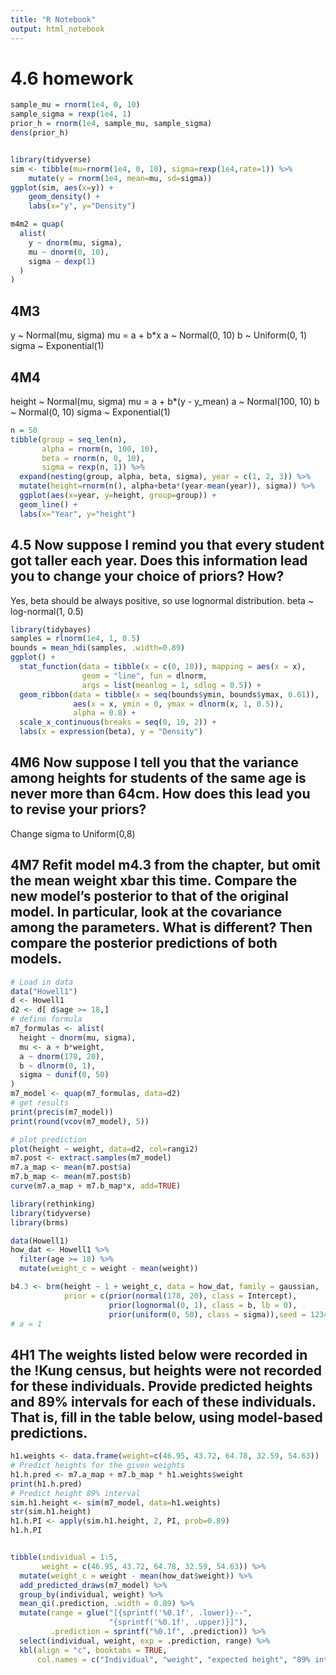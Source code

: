 ```yaml
---
title: "R Notebook"
output: html_notebook
---
```


# 4.6 homework
```r
sample_mu = rnorm(1e4, 0, 10)
sample_sigma = rexp(1e4, 1)
prior_h = rnorm(1e4, sample_mu, sample_sigma)
dens(prior_h)


library(tidyverse)
sim <- tibble(mu=rnorm(1e4, 0, 10), sigma=rexp(1e4,rate=1)) %>%
    mutate(y = rnorm(1e4, mean=mu, sd=sigma))
ggplot(sim, aes(x=y)) +
    geom_density() +
    labs(x="y", y="Density")
```
```r
m4m2 = quap(
  alist(
    y ~ dnorm(mu, sigma),
    mu ~ dnorm(0, 10),
    sigma ~ dexp(1)
  )
)
```

## 4M3
y ~ Normal(mu, sigma)
mu = a + b*x
a ~ Normal(0, 10)
b ~ Uniform(0, 1)
sigma ~ Exponential(1)

## 4M4
height ~ Normal(mu, sigma)
mu = a + b*(y - y_mean)
a ~ Normal(100, 10)
b ~ Normal(0, 10)
sigma ~ Exponential(1)

\begin{align}
  y_i &\sim \text{Normal}(\mu_i,\sigma) \\
  \mu_i &= \alpha + \beta x_i \\
  \alpha &\sim \text{Normal}(0, 10) \\
  \beta &\sim \text{Uniform}(0, 1) \\
  \sigma &\sim \text{Exponential}(1)
\end{align}

```r
n = 50
tibble(group = seq_len(n),
       alpha = rnorm(n, 100, 10),
       beta = rnorm(n, 0, 10),
       sigma = rexp(n, 1)) %>%
  expand(nesting(group, alpha, beta, sigma), year = c(1, 2, 3)) %>%
  mutate(height=rnorm(n(), alpha+beta*(year-mean(year)), sigma)) %>%
  ggplot(aes(x=year, y=height, group=group)) +
  geom_line() +
  labs(x="Year", y="height")
```
## 4.5 Now suppose I remind you that every student got taller each year. Does this information lead you to change your choice of priors? How?
Yes, beta should be always positive, so use lognormal distribution.
beta ~ log-normal(1, 0.5)

```r
library(tidybayes)
samples = rlnorm(1e4, 1, 0.5)
bounds = mean_hdi(samples, .width=0.89)
ggplot() +
  stat_function(data = tibble(x = c(0, 10)), mapping = aes(x = x),
                geom = "line", fun = dlnorm,
                args = list(meanlog = 1, sdlog = 0.5)) +
  geom_ribbon(data = tibble(x = seq(bounds$ymin, bounds$ymax, 0.01)),
              aes(x = x, ymin = 0, ymax = dlnorm(x, 1, 0.5)),
              alpha = 0.8) +
  scale_x_continuous(breaks = seq(0, 10, 2)) +
  labs(x = expression(beta), y = "Density")
```
## 4M6 Now suppose I tell you that the variance among heights for students of the same age is never more than 64cm. How does this lead you to revise your priors?
Change sigma to Uniform(0,8)

## 4M7 Refit model m4.3 from the chapter, but omit the mean weight xbar this time. Compare the new model’s posterior to that of the original model. In particular, look at the covariance among the parameters. What is different? Then compare the posterior predictions of both models.
```r
# Load in data
data("Howell1")
d <- Howell1
d2 <- d[ d$age >= 18,]
# define formula
m7_formulas <- alist(
  height ~ dnorm(mu, sigma),
  mu <- a + b*weight,
  a ~ dnorm(178, 20),
  b ~ dlnorm(0, 1),
  sigma ~ dunif(0, 50)
)
m7_model <- quap(m7_formulas, data=d2)
# get results
print(precis(m7_model))
print(round(vcov(m7_model), 5))

# plot prediction
plot(height ~ weight, data=d2, col=rangi2)
m7.post <- extract.samples(m7_model)
m7.a_map <- mean(m7.post$a)
m7.b_map <- mean(m7.post$b)
curve(m7.a_map + m7.b_map*x, add=TRUE)
```
```r
library(rethinking)
library(tidyverse)
library(brms)

data(Howell1)
how_dat <- Howell1 %>%
  filter(age >= 18) %>%
  mutate(weight_c = weight - mean(weight))

b4.3 <- brm(height ~ 1 + weight_c, data = how_dat, family = gaussian,
            prior = c(prior(normal(178, 20), class = Intercept),
                      prior(lognormal(0, 1), class = b, lb = 0),
                      prior(uniform(0, 50), class = sigma)),seed = 1234)
# a = 1
```


## 4H1 The weights listed below were recorded in the !Kung census, but heights were not recorded for these individuals. Provide predicted heights and 89% intervals for each of these individuals. That is, fill in the table below, using model-based predictions.

```r
h1.weights <- data.frame(weight=c(46.95, 43.72, 64.78, 32.59, 54.63))
# Predict heights for the given weights
h1.h.pred <- m7.a_map + m7.b_map * h1.weights$weight
print(h1.h.pred)
# Predict height 89% interval
sim.h1.height <- sim(m7_model, data=h1.weights)
str(sim.h1.height)
h1.h.PI <- apply(sim.h1.height, 2, PI, prob=0.89)
h1.h.PI


tibble(individual = 1:5,
       weight = c(46.95, 43.72, 64.78, 32.59, 54.63)) %>%
  mutate(weight_c = weight - mean(how_dat$weight)) %>%
  add_predicted_draws(m7_model) %>%
  group_by(individual, weight) %>%
  mean_qi(.prediction, .width = 0.89) %>%
  mutate(range = glue("[{sprintf('%0.1f', .lower)}--",
                      "{sprintf('%0.1f', .upper)}]"),
         .prediction = sprintf("%0.1f", .prediction)) %>%
  select(individual, weight, exp = .prediction, range) %>%
  kbl(align = "c", booktabs = TRUE,
      col.names = c("Individual", "weight", "expected height", "89% interval"))
```


